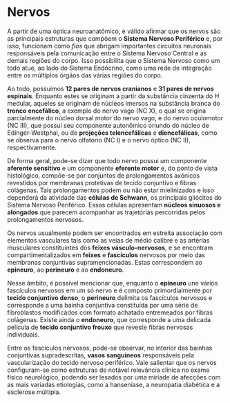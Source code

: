 # Nervos

A partir de uma óptica neuroanatômico, é válido afirmar que os nervos são as principais estruturas que compõem o **Sistema Nervoso Periférico** e, por isso, funcionam como _fios_ que abrigam importantes circuitos neuronais responsáveis pela comunicação entre o Sistema Nervoso Central e as demais regiões do corpo. Isso possibilita que o Sistema Nervoso como um todo atue, ao lado do Sistema Endócrino, como uma rede de integração entre os múltiplos órgãos das várias regiões do corpo.

<!-- - boxe traçando um paralelo entre a estrutura de um computador e a morfofisiologia do sistema nervoso. -->

<!-- - boxe sobre os chamados _sistemas de integração_ e a importância deles para a manutenção da homeostase, se possível falar de como sua fisiologia pode ser modelada pela Biologia de Sistemas do ponto de vista matemático. -->

Ao todo, possuímos **12 pares de nervos cranianos** e **31 pares de nervos espinais**. Enquanto estes se originam a partir da substância cinzenta do _H_ medular, aqueles se originam de núcleos imersos na substância branca do **tronco encefálico**, a exemplo do nervo vago (NC X), o qual se origina parcialmente do núcleo dorsal motor do nervo vago, e do nervo oculomotor (NC III), que possui seu componente autonômico oriundo do núcleo de Edinger-Westphal, ou de **projeções telencefálicas** e **diencefálicas**, como se observa para o nervo olfatório (NC I) e o nervo óptico (NC II), respectivamente.

<!-- - boxe clínico sobre a avaliação dos nervos cranianos no exame físico neurológico. -->

De forma geral, pode-se dizer que todo nervo possui um componente **aferente sensitivo** e um componente **eferente motor** e, do ponto de vista histológico, compõe-se por conjuntos de prolongamentos axônicos revestidos por membranas protetivas de tecido conjuntivo e fibras colágenas. Tais prolongamentos podem ou não estar mielinizados e isso dependerá da atividade das **células de Schwann**, os principais gliócitos do Sistema Nervoso Periférico. Essas células apresentam **núcleos sinuosos e alongados** que parecem acompanhar as trajetórias percorridas pelos prolongamentos nervosos. 

<!-- - eletromicrografia das células de Schwann. -->

Os nervos usualmente podem ser encontrados em estreita associação com elementos vasculares tais como as veias de médio calibre e as artérias musculares constituintes dos **feixes vásculo-nervosos**, e se encontram compartimentalizados em **feixes** e **fascículos** nervosos por meio das membranas conjuntivas supramencionadas. Estas correspondem ao **epineuro**, ao **perineuro** e ao  **endoneuro**.

Nesse âmbito, é possível mencionar que, enquanto o **epineuro** une vários fascículos nervosos em um só nervo e é composto primordialmente por **tecido conjuntivo denso**, o **perineuro**  delimita os fascículos nervosos e corresponde a uma bainha conjuntiva constituída por uma série de fibroblastos modificados com formato achatado entremeados por fibras colágenas. Existe ainda o **endoneuro**, que corresponde a uma delicada película de **tecido conjuntivo frouxo** que reveste fibras nervosas individuais. 

<!-- - esquema mostrando a estrutura dos folhetos de revestimento dos nervos ao lado de uma fotomicrografia legendada deles. -->

Entre os fascículos nervosos, pode-se observar, no interior das bainhas conjuntivas supradescritas, **vasos sanguíneos** responsáveis pela vascularização do tecido nervoso periférico. Vale salientar que os nervos configuram-se como estruturas de notável relevância clínica no exame físico neurológico, podendo ser lesados por uma miríade de afecções com as mais variadas etiologias, como a hanseníase, a neuropatia diabética e a esclerose múltipla.

<!-- - boxe microbiológico sobre a hanseníase e os mecanismos de virulência subjacentes aos danos causados em ramos nervosos sensitivos pelo _Mycobacterium leprae_. -->